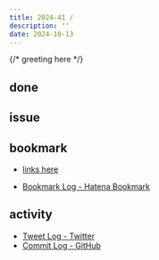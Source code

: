 ```yaml
---
title: 2024-41 / 
description: ''
date: 2024-10-13
---
```


{/* greeting here */}

## done

### 

## issue

### 

## bookmark

- [links here]()


- [Bookmark Log - Hatena Bookmark](https://b.hatena.ne.jp/Ryo_K/bookmark)

## activity

<Tweet tweetLink="" />
<Instagram instagramId="" />
<YouTube youTubeId="" />

- [Tweet Log - Twitter](https://twitter.com/search?q=(from%3Alegnoh)%20until%3A2024-10-13%20since%3A2024-10-07%20-filter%3Areplies&src=typed_query)
- [Commit Log - GitHub](https://github.com/legnoh?tab=overview&from=2024-10-07&to=2024-10-13)
